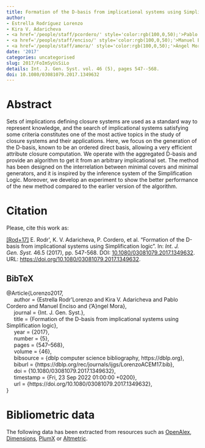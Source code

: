 ```yaml
---
title: Formation of the D-basis from implicational systems using Simplification logic
author:
- Estrella Rodríguez Lorenzo
- Kira V. Adaricheva
- <a href='/people/staff/pcordero/' style='color:rgb(100,0,50);'>Pablo Cordero</a>
- <a href='/people/staff/enciso/' style='color:rgb(100,0,50);'>Manuel Enciso</a>
- <a href='/people/staff/amora/' style='color:rgb(100,0,50);'>Ángel Mora</a>
date: '2017'
categories: uncategorised
slug: 2017/FoImSyUsSiLo
details: Int. J. Gen. Syst. vol. 46 (5), pages 547--568.
doi: 10.1080/03081079.2017.1349632
---
```




# Abstract


Sets of implications defining closure systems are used as a standard way to represent knowledge, and the search of implicational systems satisfying some criteria constitutes one of the most active topics in the study of closure systems and their applications. Here, we focus on the generation of the D-basis, known to be an ordered direct basis, allowing a very efficient attribute closure computation. We operate with the aggregated D-basis and provide an algorithm to get it from an arbitrary implicational set. The method has been designed on the interrelation between minimal covers and minimal generators, and it is inspired by the inference system of the Simplification Logic. Moreover, we develop an experiment to show the better performance of the new method compared to the earlier version of the algorithm.








# Citation
Please, cite this work as:


<a name=bib-Lorenzo2017></a>[[Rod+17]](#cite-Lorenzo2017) E. Rodr\'\iguezLorenzo, K. V. Adaricheva, P. Cordero, et al. “Formation of the D-basis from implicational systems using Simplification logic”. In: _Int. J. Gen. Syst._ 46.5 (2017), pp. 547-568. DOI: [10.1080/03081079.2017.1349632](https://doi.org/10.1080%2F03081079.2017.1349632). URL: [https://doi.org/10.1080/03081079.2017.1349632](https://doi.org/10.1080/03081079.2017.1349632).

::: {.callout-note appearance="minimal" collapse=true}

## BibTeX

@Article{Lorenzo2017,<br>&nbsp;&nbsp;&nbsp;&nbsp;  author = {Estrella Rodr\'\iguez Lorenzo and Kira V. Adaricheva and Pablo Cordero and Manuel Enciso and {\a'A}ngel Mora},<br>&nbsp;&nbsp;&nbsp;&nbsp;  journal = {Int. J. Gen. Syst.},<br>&nbsp;&nbsp;&nbsp;&nbsp;  title = {Formation of the D-basis from implicational systems using Simplification logic},<br>&nbsp;&nbsp;&nbsp;&nbsp;  year = {2017},<br>&nbsp;&nbsp;&nbsp;&nbsp;  number = {5},<br>&nbsp;&nbsp;&nbsp;&nbsp;  pages = {547--568},<br>&nbsp;&nbsp;&nbsp;&nbsp;  volume = {46},<br>&nbsp;&nbsp;&nbsp;&nbsp;  bibsource = {dblp computer science bibliography, https://dblp.org},<br>&nbsp;&nbsp;&nbsp;&nbsp;  biburl = {https://dblp.org/rec/journals/ijgs/LorenzoACEM17.bib},<br>&nbsp;&nbsp;&nbsp;&nbsp;  doi = {10.1080/03081079.2017.1349632},<br>&nbsp;&nbsp;&nbsp;&nbsp;  timestamp = {Fri, 23 Sep 2022 01:00:00 +0200},<br>&nbsp;&nbsp;&nbsp;&nbsp;  url = {https://doi.org/10.1080/03081079.2017.1349632},<br>}

:::



# Bibliometric data


The following data has been extracted from resources such as [OpenAlex](https://openalex.org/), [Dimensions](https://app.dimensions.ai/), [PlumX](https://www.elsevier.com/insights/metrics/plumx) or [Altmetric](https://www.altmetric.com/).

<div style="display: flex; justify-content: center; align-items: center; height: 100%;">
<span class="__dimensions_badge_embed__" data-doi="10.1080/03081079.2017.1349632" data-legend="always"></span></div><script async src="https://badge.dimensions.ai/badge.js" charset="utf-8"></script>

<div style="display: flex; justify-content: center; align-items: center; height: 100%;">
<a href="https://plu.mx/plum/a/?doi=10.1080/03081079.2017.1349632" class="plumx-details" data-site="plum" data-hide-when-empty="true">Formation of the D-basis from implicational systems using Simplification logic</a></div>

<div style="display: flex; justify-content: center; align-items: center; height: 100%;">
<script type="text/javascript" src="https://d1bxh8uas1mnw7.cloudfront.net/assets/embed.js"></script><div data-badge-type="medium-donut" class="altmetric-embed" data-badge-details="right" data-doi="10.1080/03081079.2017.1349632"></div></div>


## Cites

The following graph plots the number of cites received by this work from its publication, on a yearly basis.

```r
#| echo: false
#| results: asis
#| warning: false
#| message: false
source(here::here('scripts', 'manage_publications.R'))
df <- readRDS('citation_history.rds')
plot_citation_history(df)
```



## Papers citing this work

The following is a non-exhaustive list of papers that cite this work:


<a name=bib-Adaricheva_2019></a>[[1]](#cite-Adaricheva_2019) K. Adaricheva and T. Ninesling. “Direct and Binary Direct Bases for One-Set Updates of a Closure System”. In: _Formal Concept Analysis_. Springer International Publishing, 2019, p. 55–72. ISBN: 9783030214623. DOI: [10.1007/978-3-030-21462-3_5](https://doi.org/10.1007%2F978-3-030-21462-3_5). URL: [http://dx.doi.org/10.1007/978-3-030-21462-3_5](http://dx.doi.org/10.1007/978-3-030-21462-3_5).

<a name=bib-Arag_n_2022></a>[[2]](#cite-Arag_n_2022) R. G. Aragón, M. Eugenia Cornejo, J. Medina, et al. “A Formal Method for Driver Identification”. In: _Computational Intelligence and Mathematics for Tackling Complex Problems 4_. Springer International Publishing, Sep. 2022, p. 153–159. ISBN: 9783031077074. DOI: [10.1007/978-3-031-07707-4_19](https://doi.org/10.1007%2F978-3-031-07707-4_19). URL: [http://dx.doi.org/10.1007/978-3-031-07707-4_19](http://dx.doi.org/10.1007/978-3-031-07707-4_19).

<a name=bib-Cordero_2022></a>[[3]](#cite-Cordero_2022) P. Cordero, M. Enciso, A. Mora, et al. “Interactive Search by Using Minimal Generators”. In: _Computational Intelligence and Mathematics for Tackling Complex Problems 2_. Springer International Publishing, 2022, p. 147–153. ISBN: 9783030888176. DOI: [10.1007/978-3-030-88817-6_17](https://doi.org/10.1007%2F978-3-030-88817-6_17). URL: [http://dx.doi.org/10.1007/978-3-030-88817-6_17](http://dx.doi.org/10.1007/978-3-030-88817-6_17).

<a name=bib-Cordero_2020></a>[[4]](#cite-Cordero_2020) P. Cordero, M. Enciso, Á. Mora, et al. “A Formal Concept Analysis Approach to Cooperative Conversational Recommendation”. In: _International Journal of Computational Intelligence Systems_ 13.1 (2020), p. 1243. ISSN: 1875-6883. DOI: [10.2991/ijcis.d.200806.001](https://doi.org/10.2991%2Fijcis.d.200806.001). URL: [http://dx.doi.org/10.2991/ijcis.d.200806.001](http://dx.doi.org/10.2991/ijcis.d.200806.001).

<a name=bib-L_pez_Rodr_guez_2021></a>[[5]](#cite-L_pez_Rodr_guez_2021) D. López-Rodríguez, E. Muñoz-Velasco, and M. Ojeda-Aciego. “Formal Methods in FCA and Big Data”. In: _Complex Data Analytics with Formal Concept Analysis_. Springer International Publishing, Dec. 2021, p. 201–224. ISBN: 9783030932787. DOI: [10.1007/978-3-030-93278-7_9](https://doi.org/10.1007%2F978-3-030-93278-7_9). URL: [http://dx.doi.org/10.1007/978-3-030-93278-7_9](http://dx.doi.org/10.1007/978-3-030-93278-7_9).

<a name=bib-Pattison_2021></a>[[6]](#cite-Pattison_2021) T. Pattison, M. Enciso, Á. Mora, et al. “Scalable Visual Analytics in FCA”. In: _Complex Data Analytics with Formal Concept Analysis_. Springer International Publishing, Dec. 2021, p. 167–200. ISBN: 9783030932787. DOI: [10.1007/978-3-030-93278-7_8](https://doi.org/10.1007%2F978-3-030-93278-7_8). URL: [http://dx.doi.org/10.1007/978-3-030-93278-7_8](http://dx.doi.org/10.1007/978-3-030-93278-7_8).

